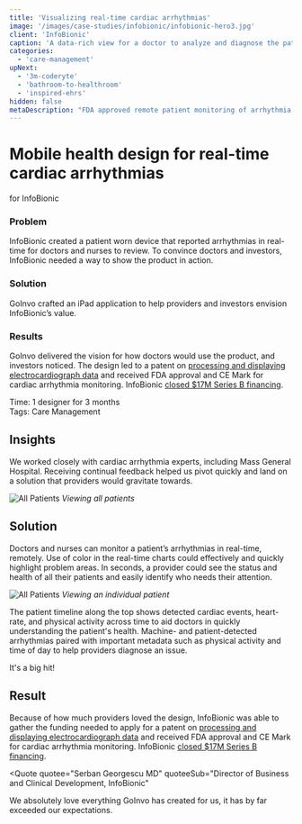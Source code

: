 ```yaml
---
title: 'Visualizing real-time cardiac arrhythmias'
image: '/images/case-studies/infobionic/infobionic-hero3.jpg'
client: 'InfoBionic'
caption: 'A data-rich view for a doctor to analyze and diagnose the patient remotely.'
categories:
  - 'care-management'
upNext:
  - '3m-coderyte'
  - 'bathroom-to-healthroom'
  - 'inspired-ehrs'
hidden: false
metaDescription: "FDA approved remote patient monitoring of arrhythmia's secures $17M Series B financing."
---
```



# Mobile health design for real-time cardiac arrhythmias

for InfoBionic

### Problem

InfoBionic created a patient worn device that reported arrhythmias in real-time for doctors and nurses to review. To convince doctors and investors, InfoBionic needed a way to show the product in action.

### Solution

GoInvo crafted an iPad application to help providers and investors envision InfoBionic’s value.

### Results

GoInvo delivered the vision for how doctors would use the product, and investors noticed. The design led to a patent on [processing and displaying electrocardiograph data](https://www.google.com/patents/US8620418) and received FDA approval and CE Mark for cardiac arrhythmia monitoring. InfoBionic [closed \$17M Series B financing](https://infobionic.com/infobionic-17m-series-b-close-new-team-members/).

<span class="text--uppercase text--gray text--bold text--spacing text--md">
  Time:
</span> 1 designer for 3 months
<br />
<span class="text--uppercase text--gray text--bold text--spacing text--md">
  Tags:
</span> Care Management
<Divider />

## Insights

We worked closely with cardiac arrhythmia experts, including Mass General Hospital. Receiving continual feedback helped us pivot quickly and land on a solution that providers would gravitate towards.

![All Patients](/images/case-studies/infobionic/infobionic-dashboard.jpg)
_Viewing all patients_

## Solution

Doctors and nurses can monitor a patient’s arrhythmias in real-time, remotely. Use of color in the real-time charts could effectively and quickly highlight problem areas. In seconds, a provider could see the status and health of all their patients and easily identify who needs their attention.

![All Patients](/images/case-studies/infobionic/infobionic-patient-report.jpg)
_Viewing an individual patient_

The patient timeline along the top shows detected cardiac events, heart-rate, and physical activity across time to aid doctors in quickly understanding the patient's health. Machine- and patient-detected arrhythmias paired with important metadata such as physical activity and time of day to help providers diagnose an issue.

<Quote quotee="Nancy Briefs" quoteeSub="CEO, InfoBionic">
  It's a big hit!
</Quote>

## Result

Because of how much providers loved the design, InfoBionic was able to gather the funding needed to apply for a patent on [processing and displaying electrocardiograph data](https://www.google.com/patents/US8620418) and received FDA approval and CE Mark for cardiac arrhythmia monitoring. InfoBionic [closed \$17M Series B financing](https://infobionic.com/infobionic-17m-series-b-close-new-team-members/).

<Quote
  quotee="Serban Georgescu MD"
  quoteeSub="Director of Business and Clinical Development, InfoBionic"
>
  We absolutely love everything GoInvo has created for us, it has by far
  exceeded our expectations.
</Quote>
